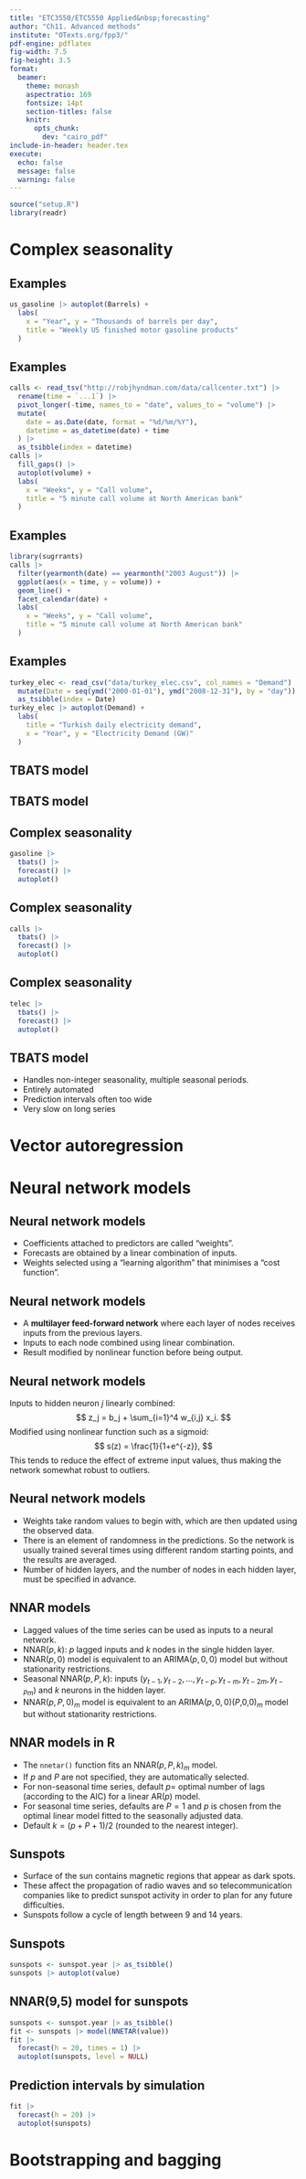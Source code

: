 ```yaml
---
title: "ETC3550/ETC5550 Applied&nbsp;forecasting"
author: "Ch11. Advanced methods"
institute: "OTexts.org/fpp3/"
pdf-engine: pdflatex
fig-width: 7.5
fig-height: 3.5
format:
  beamer:
    theme: monash
    aspectratio: 169
    fontsize: 14pt
    section-titles: false
    knitr:
      opts_chunk:
        dev: "cairo_pdf"
include-in-header: header.tex
execute:
  echo: false
  message: false
  warning: false
---
```



```r
source("setup.R")
library(readr)
```

# Complex seasonality

## Examples

```r
us_gasoline |> autoplot(Barrels) +
  labs(
    x = "Year", y = "Thousands of barrels per day",
    title = "Weekly US finished motor gasoline products"
  )
```

## Examples

```r
calls <- read_tsv("http://robjhyndman.com/data/callcenter.txt") |>
  rename(time = `...1`) |>
  pivot_longer(-time, names_to = "date", values_to = "volume") |>
  mutate(
    date = as.Date(date, format = "%d/%m/%Y"),
    datetime = as_datetime(date) + time
  ) |>
  as_tsibble(index = datetime)
calls |>
  fill_gaps() |>
  autoplot(volume) +
  labs(
    x = "Weeks", y = "Call volume",
    title = "5 minute call volume at North American bank"
  )
```

## Examples

```r
library(sugrrants)
calls |>
  filter(yearmonth(date) == yearmonth("2003 August")) |>
  ggplot(aes(x = time, y = volume)) +
  geom_line() +
  facet_calendar(date) +
  labs(
    x = "Weeks", y = "Call volume",
    title = "5 minute call volume at North American bank"
  )
```

## Examples

```r
turkey_elec <- read_csv("data/turkey_elec.csv", col_names = "Demand") |>
  mutate(Date = seq(ymd("2000-01-01"), ymd("2008-12-31"), by = "day")) |>
  as_tsibble(index = Date)
turkey_elec |> autoplot(Demand) +
  labs(
    title = "Turkish daily electricity demand",
    x = "Year", y = "Electricity Demand (GW)"
  )
```

## TBATS model

\begin{alertblock}{\Large TBATS}
\textbf{\Large T}rigonometric terms for seasonality\\
\textbf{\Large B}ox-Cox transformations for heterogeneity\\
\textbf{\Large A}RMA errors for short-term dynamics\\
\textbf{\Large T}rend (possibly damped)\\
\textbf{\Large S}easonal (including multiple and\\\hfill non-integer periods)
\end{alertblock}

## TBATS model
\vspace*{-0.8cm}\fontsize{13}{14}\sf

\begin{align*}
y_t&= \text{observation at time $t$}\\
y_t^{(\omega)} &= \begin{cases} (y_t^\omega-1)/\omega & \text{if $\omega\ne0$};\\
\log y_t & \text{if $\omega=0$}.\end{cases}\hspace*{10cm}\\
y_t^{(\omega)} &= \ell_{t-1} + \phi b_{t-1} + \sum_{i=1}^M s_{t-m_i}^{(i)} + d_t\\
\ell_t &= \ell_{t-1} + \phi b_{t-1} + \alpha d_t\\
b_t &= (1-\phi) b + \phi b_{t-1} + \beta d_{t}\\
d_t &= \sum_{i=1}^p \phi_i d_{t-i} + \sum_{j=1}^q \theta_j \varepsilon_{t-j} + \varepsilon_t\\
s_t^{(i)} &= \sum_{j=1}^{k_i} s_{j,t}^{(i)}
\end{align*}
\begin{textblock}{8}(4.3,7.5)
\begin{align*}
s_{j,t}^{(i)} &= \phantom{-}s_{j,t-1}^{(i)}\cos \lambda_j^{(i)} + s_{j,t-1}^{*(i)}\sin \lambda_j^{(i)} + \gamma_1^{(i)} d_t\\
s_{j,t}^{(i)} &= -s_{j,t-1}^{(i)}\sin \lambda_j^{(i)} + s_{j,t-1}^{*(i)}\cos \lambda_j^{(i)} + \gamma_2^{(i)} d_t
\end{align*}
\end{textblock}

\only<2->{\begin{textblock}{5}(7.3,1.8)\begin{block}{}Box-Cox transformation\end{block}\end{textblock}}
\only<3->{\begin{textblock}{5}(7.3,3.4)\begin{block}{}$M$ seasonal periods\end{block}\end{textblock}}
\only<4->{\begin{textblock}{5}(7.3,4.7)\begin{block}{}global and local trend\end{block}\end{textblock}}
\only<5->{\begin{textblock}{5}(7.3,6.0)\begin{block}{}ARMA error\end{block}\end{textblock}}
\only<6->{\begin{textblock}{5}(7.3,7.3)\begin{block}{}Fourier-like seasonal terms\end{block}\end{textblock}}

\only<7>{\begin{textblock}{4}(2.5,2.5)\large\begin{alertblock}{TBATS}
\textbf{T}rigonometric\\
\textbf{B}ox-Cox\\
\textbf{A}RMA\\
\textbf{T}rend\\
\textbf{S}easonal
\end{alertblock}\end{textblock}}

## Complex seasonality
\fontsize{12}{14}\sf

```r
gasoline |>
  tbats() |>
  forecast() |>
  autoplot()
```

## Complex seasonality
\fontsize{12}{14}\sf

```r
calls |>
  tbats() |>
  forecast() |>
  autoplot()
```

## Complex seasonality
\fontsize{12}{14}\sf

```r
telec |>
  tbats() |>
  forecast() |>
  autoplot()
```

## TBATS model

\begin{alertblock}{\Large TBATS}\fontsize{13.5}{19}\sf
\textbf{\Large T}rigonometric terms for seasonality\\
\textbf{\Large B}ox-Cox transformations for heterogeneity\\
\textbf{\Large A}RMA errors for short-term dynamics\\
\textbf{\Large T}rend (possibly damped)\\
\textbf{\Large S}easonal (including multiple and non-integer periods)
\end{alertblock}\vspace*{0.1cm}\fontsize{13}{15}\sf

* Handles non-integer seasonality, multiple seasonal periods.
* Entirely automated
* Prediction intervals often too wide
* Very slow on long series

\vspace*{10cm}

# Vector autoregression

# Neural network models

## Neural network models

\alert{Simplest version: linear regression}

\begin{tikzpicture}[shorten >=1pt,->,draw=black!50, node distance=2.5cm]
    \tikzstyle{every pin edge}=[<-,shorten <=1pt]
    \tikzstyle{neuron}=[circle,fill=black!25,minimum size=17pt,inner sep=0pt]
    \tikzstyle{input neuron}=[neuron, fill=green!50];
    \tikzstyle{output neuron}=[neuron, fill=red!50];
    \tikzstyle{hidden neuron}=[neuron, fill=blue!50];
    \tikzstyle{annot} = [text width=4em, text centered]
    % Draw the input layer nodes
    \foreach \name / \y in {1,...,4}
    % This is the same as writing \foreach \name / \y in {1/1,2/2,3/3,4/4}
        \node[input neuron, pin=left:Input \#\y] (I-\name) at (0,-\y) {};
    % Draw the output layer node
    \node[output neuron,pin={[pin edge={->}]right:Output}, right of=I-2, yshift=-0.5cm] (O) {};
    % Connect every node in the  layer with the output layer
    \foreach \source in {1,...,4}
        \path (I-\source) edge (O);
    % Annotate the layers
    \node[annot] (input) {Input layer};
    \node[annot,right of=input] {Output layer};
\end{tikzpicture}\pause\fontsize{12}{14}\sf\vspace*{-0.2cm}

* Coefficients attached to predictors are called "weights".
* Forecasts are obtained by a linear combination of inputs.
* Weights selected using a "learning algorithm" that minimises a "cost function".

## Neural network models

\alert{Nonlinear model with one hidden layer}

\begin{tikzpicture}[shorten >=1pt,->,draw=black!50, node distance=2.5cm]
    \tikzstyle{every pin edge}=[<-,shorten <=1pt]
    \tikzstyle{neuron}=[circle,fill=black!25,minimum size=17pt,inner sep=0pt]
    \tikzstyle{input neuron}=[neuron, fill=green!50];
    \tikzstyle{output neuron}=[neuron, fill=red!50];
    \tikzstyle{hidden neuron}=[neuron, fill=blue!50];
    \tikzstyle{annot} = [text width=4em, text centered]
    % Draw the input layer nodes
    \foreach \name / \y in {1,...,4}
    % This is the same as writing \foreach \name / \y in {1/1,2/2,3/3,4/4}
        \node[input neuron, pin=left:Input \#\y] (I-\name) at (0,-\y) {};
    % Draw the hidden layer nodes
    \foreach \name / \y in {1,...,3}
        \path[yshift=-.5cm]
            node[hidden neuron] (H-\name) at (2.5cm,-\y cm) {};
    % Draw the output layer node
    \node[output neuron,pin={[pin edge={->}]right:Output}, right of=H-2] (O) {};
    % Connect every node in the input layer with every node in the
    % hidden layer.
    \foreach \source in {1,...,4}
        \foreach \dest in {1,...,3}
            \path (I-\source) edge (H-\dest);
    % Connect every node in the hidden layer with the output layer
    \foreach \source in {1,...,3}
        \path (H-\source) edge (O);
    % Annotate the layers
    \node[annot,above of=H-2, node distance=2.5cm] (hl) {Hidden layer};
    \node[annot,left of=hl] {Input layer};
    \node[annot,right of=hl] {Output layer};
\end{tikzpicture}
\pause\vspace*{-0.1cm}\fontsize{13}{13}\sf
* A **multilayer feed-forward network** where each layer of nodes receives inputs from the previous layers.
* Inputs to each node combined using linear combination.
* Result modified by nonlinear function before being output.

## Neural network models

Inputs to hidden neuron $j$ linearly combined:
$$
z_j = b_j + \sum_{i=1}^4 w_{i,j} x_i.
$$
Modified using nonlinear function such as a sigmoid:
$$
s(z) = \frac{1}{1+e^{-z}},
$$
This tends to reduce the effect of extreme input values, thus making the network somewhat robust to outliers.

## Neural network models

* Weights take random  values to begin with, which are then updated using the observed data.
* There is an element of randomness in the predictions. So the network is usually trained several times using different random starting points, and the results are averaged.
* Number of hidden layers, and the number of nodes in each hidden layer, must be specified in advance.

## NNAR models
\fontsize{14}{15}\sf

* Lagged values of the time series can be used as inputs to a neural network.
* NNAR($p,k$): $p$ lagged inputs and $k$ nodes in the single hidden layer.
* NNAR($p,0$) model is equivalent to an ARIMA($p,0,0$) model but without stationarity restrictions.
* Seasonal NNAR($p,P,k$): inputs $(y_{t-1},y_{t-2},\dots,y_{t-p},y_{t-m},y_{t-2m},y_{t-Pm})$ and $k$ neurons in the hidden layer.
* NNAR($p,P,0$)$_m$ model is equivalent to an ARIMA($p,0,0$)($P$,0,0)$_m$ model but without stationarity restrictions.

## NNAR models in R
\fontsize{14}{16}\sf

* The `nnetar()` function fits an NNAR($p,P,k$)$_m$ model.
* If $p$ and $P$ are not specified, they are automatically selected.
* For non-seasonal time series, default $p=$ optimal number of lags (according to the AIC) for a linear AR($p$) model.
* For seasonal time series, defaults are $P=1$ and $p$ is chosen from the optimal linear model fitted to the seasonally adjusted data.
* Default $k=(p+P+1)/2$ (rounded to the nearest integer).

## Sunspots

* Surface of the sun contains magnetic regions that appear as dark spots.
* These affect the propagation of radio waves and so telecommunication companies like to predict sunspot activity in order to plan for any future difficulties.
* Sunspots follow a cycle of length between 9 and 14 years.

## Sunspots
\fontsize{11}{11}\sf

```r
sunspots <- sunspot.year |> as_tsibble()
sunspots |> autoplot(value)
```

## NNAR(9,5) model for sunspots
\fontsize{11}{11}\sf

```r
sunspots <- sunspot.year |> as_tsibble()
fit <- sunspots |> model(NNETAR(value))
fit |>
  forecast(h = 20, times = 1) |>
  autoplot(sunspots, level = NULL)
```

## Prediction intervals by simulation
\fontsize{11}{11}\sf

```r
fit |>
  forecast(h = 20) |>
  autoplot(sunspots)
```

# Bootstrapping and bagging
